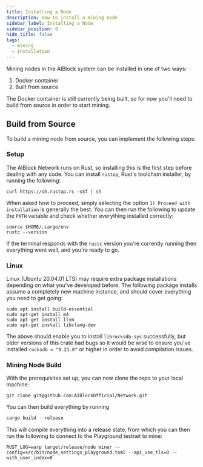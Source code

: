 ```yaml
---
title: Installing a Node
description: How to install a mining node
sidebar_label: Installing a Node
sidebar_position: 0
hide_title: false
tags:
  - mining
  - installation
---
```


Mining nodes in the AIBlock system can be installed in one of two ways:

1. Docker container
2. Built from source

The Docker container is still currently being built, so for now you'll need to build from source in order to start mining.

## Build from Source

To build a mining node from source, you can implement the following steps:

### Setup

The AIBlock Network runs on Rust, so installing this is the first step before dealing with any code. You can install `rustup`, Rust's toolchain installer, by running the following:

```
curl https://sh.rustup.rs -sSf | sh
```

When asked how to proceed, simply selecting the option `1) Proceed with installation` is generally the best. You can then run the following to update the `PATH` variable and check whether everything installed correctly:

```
source $HOME/.cargo/env
rustc --version
```

If the terminal responds with the `rustc` version you're currently running then everything went well, and you're ready to go. 

### Linux

Linux (Ubuntu 20.04.01 LTS) may require extra package installations depending on what you've developed before. The following package installs assume a completely new machine instance, and should cover everything you need to get going:

```
sudo apt install build-essential
sudo apt-get install m4
sudo apt-get install llvm
sudo apt-get install libclang-dev
```

The above should enable you to install `librocksdb-sys` successfully, but older versions of this crate had bugs so it would be wise to ensure you've installed `rocksdb = "0.21.0"` or higher in order to avoid compilation issues. 

### Mining Node Build

With the prerequisites set up, you can now clone the repo to your local machine:

``` 
git clone git@github.com:AIBlockOfficial/Network.git
```

You can then build everything by running

```rust
cargo build --release
```

This will compile everything into a release state, from which you can then run the following to connect to the Playground testnet to mine:

```
RUST_LOG=warp target/release/node miner --config=src/bin/node_settings_playground.toml --api_use_tls=0 --with_user_index=0`
```